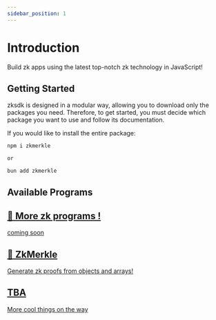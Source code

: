 ```yaml
---
sidebar_position: 1
---
```


# Introduction

Build zk apps using the latest top-notch zk technology in JavaScript!

## Getting Started

zksdk is designed in a modular way, allowing you to download only the packages you need. Therefore, to get started, you must decide which package you want to use and follow its documentation.

If you would like to install the entire package:

```bash
npm i zkmerkle

or 

bun add zkmerkle

```

## Available Programs
<article class="margin-top--lg"><section class="row list_node_modules-@docusaurus-theme-classic-lib-theme-DocCategoryGeneratedIndexPage-styles-module"><article class="col col--6 margin-bottom--lg"><a class="card padding--lg cardContainer_node_modules-@docusaurus-theme-classic-lib-theme-DocCard-styles-module" href="/docs/tutorial-basics/create-a-page"><h2 class="text--truncate cardTitle_node_modules-@docusaurus-theme-classic-lib-theme-DocCard-styles-module" title="Create a Page"> 📄️  More zk programs ! </h2><p class="text--truncate cardDescription_node_modules-@docusaurus-theme-classic-lib-theme-DocCard-styles-module" title="Add Markdown or React files to src/pages to create a standalone page:">coming soon</p></a></article>
<article class="col col--6 margin-bottom--lg"><a class="card padding--lg cardContainer_node_modules-@docusaurus-theme-classic-lib-theme-DocCard-styles-module" href="/docs/sdk-guide/zkmerkle"><h2 class="text--truncate cardTitle_node_modules-@docusaurus-theme-classic-lib-theme-DocCard-styles-module" title="Create a Document">📄️ ZkMerkle</h2><p class="text--truncate cardDescription_node_modules-@docusaurus-theme-classic-lib-theme-DocCard-styles-module" title="Documents are groups of pages connected through:">Generate zk proofs from objects and arrays!</p></a></article>
<article class="col col--6 margin-bottom--lg"><a class="card padding--lg cardContainer_node_modules-@docusaurus-theme-classic-lib-theme-DocCard-styles-module" href="/docs/sdk-guide/zkmerkle"><h2 class="text--truncate cardTitle_node_modules-@docusaurus-theme-classic-lib-theme-DocCard-styles-module" title="Create a Blog Post">TBA </h2><p class="text--truncate cardDescription_node_modules-@docusaurus-theme-classic-lib-theme-DocCard-styles-module" title="Docusaurus creates a page for each blog post, but also a blog index page, a tag system, an RSS feed...">More cool things on the way</p></a></article><article class="col col--6 margin-bottom--lg"></article></section></article>
